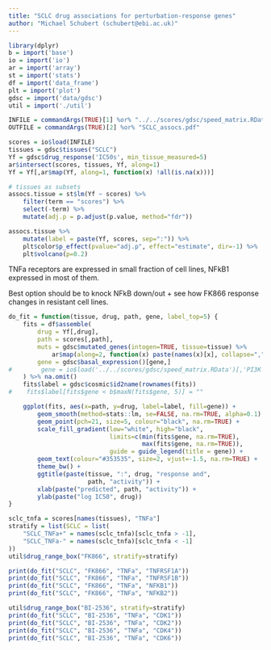 ```yaml
---
title: "SCLC drug associations for perturbation-response genes"
author: "Michael Schubert (schubert@ebi.ac.uk)"
---
```


```r
library(dplyr)
b = import('base')
io = import('io')
ar = import('array')
st = import('stats')
df = import('data_frame')
plt = import('plot')
gdsc = import('data/gdsc')
util = import('./util')

INFILE = commandArgs(TRUE)[1] %or% "../../scores/gdsc/speed_matrix.RData"
OUTFILE = commandArgs(TRUE)[2] %or% "SCLC_assocs.pdf"

scores = io$load(INFILE)
tissues = gdsc$tissues("SCLC")
Yf = gdsc$drug_response('IC50s', min_tissue_measured=5)
ar$intersect(scores, tissues, Yf, along=1)
Yf = Yf[,ar$map(Yf, along=1, function(x) !all(is.na(x)))]

# tissues as subsets
assocs.tissue = st$lm(Yf ~ scores) %>%
    filter(term == "scores") %>%
    select(-term) %>%
    mutate(adj.p = p.adjust(p.value, method="fdr"))
```

```r
assocs.tissue %>%
    mutate(label = paste(Yf, scores, sep=":")) %>%
    plt$color$p_effect(pvalue="adj.p", effect="estimate", dir=-1) %>%
    plt$volcano(p=0.2)
```

TNFa receptors are expressed in small fraction of cell lines,
NFkB1 expressed in most of them.

Best option should be to knock NFkB down/out + see how FK866
response changes in resistant cell lines.

```r
do_fit = function(tissue, drug, path, gene, label_top=5) {
    fits = df$assemble(
        drug = Yf[,drug],
        path = scores[,path],
        muts = gdsc$mutated_genes(intogen=TRUE, tissue=tissue) %>%
            ar$map(along=2, function(x) paste(names(x)[x], collapse=",")),
        gene = gdsc$basal_expression()[gene,]
#        gene = io$load('../../scores/gdsc/speed_matrix.RData')[,'PI3K']
    ) %>% na.omit()
    fits$label = gdsc$cosmic$id2name(rownames(fits))
#    fits$label[fits$gene < b$maxN(fits$gene, 5)] = ""

    ggplot(fits, aes(x=path, y=drug, label=label, fill=gene)) +
        geom_smooth(method=stats::lm, se=FALSE, na.rm=TRUE, alpha=0.1) +
        geom_point(pch=21, size=5, colour="black", na.rm=TRUE) +
        scale_fill_gradient(low="white", high="black",
                            limits=c(min(fits$gene, na.rm=TRUE),
                                     max(fits$gene, na.rm=TRUE)),
                            guide = guide_legend(title = gene)) +
        geom_text(colour="#353535", size=2, vjust=-1.5, na.rm=TRUE) +
        theme_bw() +
        ggtitle(paste(tissue, ":", drug, "response and",
                      path, "activity")) +
        xlab(paste("predicted", path, "activity")) +
        ylab(paste("log IC50", drug))
}

sclc_tnfa = scores[names(tissues), "TNFa"]
stratify = list(SCLC = list(
    "SCLC_TNFa+" = names(sclc_tnfa)[sclc_tnfa > -1],
    "SCLC_TNFa-" = names(sclc_tnfa)[sclc_tnfa < -1]
))
util$drug_range_box("FK866", stratify=stratify)

print(do_fit("SCLC", "FK866", "TNFa", "TNFRSF1A"))
print(do_fit("SCLC", "FK866", "TNFa", "TNFRSF1B"))
print(do_fit("SCLC", "FK866", "TNFa", "NFKB1"))
print(do_fit("SCLC", "FK866", "TNFa", "NFKB2"))
```

```r
util$drug_range_box("BI-2536", stratify=stratify)
print(do_fit("SCLC", "BI-2536", "TNFa", "CDK1"))
print(do_fit("SCLC", "BI-2536", "TNFa", "CDK2"))
print(do_fit("SCLC", "BI-2536", "TNFa", "CDK4"))
print(do_fit("SCLC", "BI-2536", "TNFa", "CDK6"))
```
